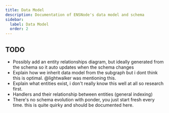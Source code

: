 ```yaml
---
title: Data Model
description: Documentation of ENSNode's data model and schema
sidebar:
  label: Data Model
  order: 2
---
```


## TODO

- Possibly add an entity relationships diagram, but ideally generated from the schema so it auto updates when the schema changes
- Explain how we inherit data model from the subgraph but i dont think this is optimal. @lightwalker was mentioning this.
- Explain what entities exist, i don't really know this well at all so research first.
- Handlers and their relationship between entities (general indexing)
- There's no schema evolution with ponder, you just start fresh every time. this is quite quirky and should be documented here.
